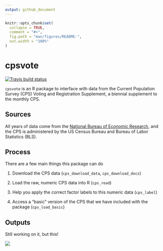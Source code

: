 ```yaml
---
output: github_document
---
```


<!-- README.md is generated from README.Rmd. Please edit that file -->

```r
knitr::opts_chunk$set(
  collapse = TRUE,
  comment = "#>",
  fig.path = "man/figures/README-",
  out.width = "100%"
)
```

# cpsvote

<!-- badges: start -->
[![Travis build status](https://travis-ci.org/Reed-EVIC/cpsvote.svg?branch=master)](https://travis-ci.org/Reed-EVIC/cpsvote)
<!-- badges: end -->

`cpsvote` is an R package to interface with data from the Current Population Survey (CPS) Voting and Registration Supplement, a biennial supplement to the monthly CPS.

## Sources

All years of data come from the [National Bureau of Economic Research](https://data.nber.org/cps/), and the CPS is administered by the US Census Bureau and Bureau of Labor Statistics (BLS).

## Process

There are a few main things this package can do

1. Download the CPS data (`cps_download_data`, `cps_download_docs`)

2. Load the raw, numeric CPS data into R (`cps_read`)

3. Help you apply the correct factor labels to this numeric data (`cps_label`)

4. Access a "basic" version of the CPS that we have included with the package (`cps_load_basic`)

## Outputs

Still working on it, but this!

![](img/vote_mode.gif)

